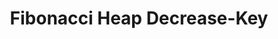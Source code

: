 ---
id: "q_ds4"
questionType: "MULTIPLE_CHOICE"
title: "Fibonacci Heap Decrease-Key"
description: "What is the time complexity of the decrease-key operation in a Fibonacci heap?"
difficulty: "HARD"
category: "Data Structures"
options:
  - "O(log n)"
  - "O(1)"
  - "O(n)"
  - "O(n log n)"
correctAnswer: 1
---
